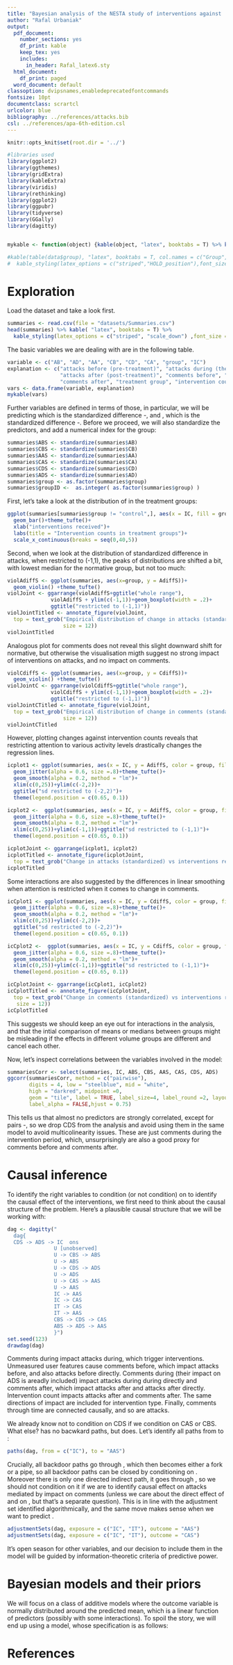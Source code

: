 ```yaml
---
title: "Bayesian analysis of the NESTA study of interventions against  verbal aggression online"
author: "Rafal Urbaniak"
output:
  pdf_document:
    number_sections: yes
    df_print: kable
    keep_tex: yes
    includes:
      in_header: Rafal_latex6.sty
  html_document:
    df_print: paged
  word_document: default
classoption: dvipsnames,enabledeprecatedfontcommands
fontsize: 10pt
documentclass: scrartcl
urlcolor: blue
bibliography: ../references/attacks.bib
csl: ../references/apa-6th-edition.csl
---
```


```r
knitr::opts_knit$set(root.dir = '../')

#libraries used
library(ggplot2)
library(ggthemes)
library(gridExtra)
library(kableExtra)
library(viridis)
library(rethinking)
library(ggplot2)
library(ggpubr)
library(tidyverse)
library(GGally)
library(dagitty)


mykable <- function(object) {kable(object, "latex", booktabs = T) %>% kable_styling(latex_options = "striped",font_size = 9)}  

#kable(table(data$group), "latex", booktabs = T, col.names = c("Group", "n")) %>% 
#  kable_styling(latex_options = c("striped","HOLD_position"),font_size = 9) 
```



\tableofcontents


# Exploration

Load the dataset and take a look first.

\vspace{1mm}
\footnotesize
```r
summaries <- read.csv(file = "datasets/Summaries.csv")
head(summaries) %>% kable( "latex", booktabs = T) %>% 
  kable_styling(latex_options = c("striped", "scale_down") ,font_size = 9)
```
\normalsize

The basic variables we are dealing with are in the following table. 



```r
variable <- c("AB", "AD", "AA", "CB", "CD", "CA", "group", "IC")
explanation <- c("attacks before (pre-treatment)", "attacks during (the treatment period)",
                 "attacks after (post-treatment)", "comments before", "comments during",
                 "comments after", "treatment group", "intervention count")
vars <- data.frame(variable, explanation)
mykable(vars)
```



Further variables are defined in terms of those, in particular, we will be predicting \textsf{AdiffS} which is the standardized difference  \textsf{AA}-\textsf{AB}, and \textsf{AdiffS}, which is the standardized difference \textsf{CA}-\textsf{CB}. Before we proceed, we will also standardize the predictors, and add a numerical index for the group:

\vspace{1mm}
\footnotesize
```r
summaries$ABS <- standardize(summaries$AB)
summaries$CBS <- standardize(summaries$CB)
summaries$AAS <- standardize(summaries$AA)
summaries$CAS <- standardize(summaries$CA)
summaries$CDS <- standardize(summaries$CD)
summaries$ADS <- standardize(summaries$AD)
summaries$group <- as.factor(summaries$group)
summaries$groupID <-  as.integer( as.factor(summaries$group) )
```
\normalsize


First, let's take a look at the distribution of \textsf{IC} in the treatment groups:



\vspace{1mm}
\footnotesize
```r
ggplot(summaries[summaries$group != "control",], aes(x = IC, fill = group))+
  geom_bar()+theme_tufte()+
  xlab("interventions received")+
  labs(title = "Intervention counts in treatment groups")+
  scale_x_continuous(breaks = seq(0,40,5))
```
\normalsize

\todo{Note there were much more empathetic interventions, this needs an explanation}


Second, when we look at the distribution of standardized difference in attacks, when restricted to (-1,1), the peaks of distributions are shifted a bit, with lowest median for the normative group, but not too much:

\vspace{1mm}
\footnotesize
```r
violAdiffS <- ggplot(summaries, aes(x=group, y = AdiffS))+
  geom_violin() +theme_tufte() 
violJoint <- ggarrange(violAdiffS+ggtitle("whole range"),
              violAdiffS + ylim(c(-1,1))+geom_boxplot(width = .2)+
              ggtitle("restricted to (-1,1)")) 
violJointTitled <- annotate_figure(violJoint, 
  top = text_grob("Empirical distribution of change in attacks (standardized)",
                  size = 12))
violJointTitled
```
\normalsize

Analogous plot for comments does not reveal this slight downward shift for normative, but otherwise the visualisation migth suggest no strong impact of interventions on attacks, and no impact on comments.




\vspace{1mm}
\footnotesize
```r
violCdiffS <- ggplot(summaries, aes(x=group, y = CdiffS))+
  geom_violin() +theme_tufte() 
violJointC <- ggarrange(violCdiffS+ggtitle("whole range"),
              violCdiffS + ylim(c(-1,1))+geom_boxplot(width = .2)+
              ggtitle("restricted to (-1,1)")) 
violJointCTitled <- annotate_figure(violJoint, 
  top = text_grob("Empirical distribution of change in comments (standardized)",
                  size = 12))
violJointCTitled
```
\normalsize




However, plotting changes against intervention counts reveals that restricting attention to various activity levels drastically changes the regression lines.

\vspace{1mm}
\footnotesize
```r
icplot1 <- ggplot(summaries, aes(x = IC, y = AdiffS, color = group, fill = group))+
  geom_jitter(alpha = 0.6, size =.8)+theme_tufte()+
  geom_smooth(alpha = 0.2, method = "lm")+
  xlim(c(0,25))+ylim(c(-2,2))+
  ggtitle("sd restricted to (-2,2)")+
  theme(legend.position = c(0.65, 0.1))

icplot2 <-  ggplot(summaries, aes(x = IC, y = AdiffS, color = group, fill = group))+
  geom_jitter(alpha = 0.6, size =.8)+theme_tufte()+
  geom_smooth(alpha = 0.2, method = "lm")+
  xlim(c(0,25))+ylim(c(-1,1))+ggtitle("sd restricted to (-1,1)")+
  theme(legend.position = c(0.65, 0.1))

icplotJoint <- ggarrange(icplot1, icplot2) 
icplotTitled <- annotate_figure(icplotJoint, 
  top = text_grob("Change in attacks (standardized) vs interventions received",  size = 12))
icplotTitled
```
\normalsize

Some interactions are also suggested by the differences in linear smoothing when attention is restricted when it comes to change in comments.

\vspace{1mm}
\footnotesize
```r
icCplot1 <- ggplot(summaries, aes(x = IC, y = CdiffS, color = group, fill = group))+
  geom_jitter(alpha = 0.6, size =.8)+theme_tufte()+
  geom_smooth(alpha = 0.2, method = "lm")+
  xlim(c(0,25))+ylim(c(-2,2))+
  ggtitle("sd restricted to (-2,2)")+
  theme(legend.position = c(0.65, 0.1))

icCplot2 <-  ggplot(summaries, aes(x = IC, y = CdiffS, color = group, fill = group))+
  geom_jitter(alpha = 0.6, size =.8)+theme_tufte()+
  geom_smooth(alpha = 0.2, method = "lm")+
  xlim(c(0,25))+ylim(c(-1,1))+ggtitle("sd restricted to (-1,1)")+
  theme(legend.position = c(0.65, 0.1))

icCplotJoint <- ggarrange(icCplot1, icCplot2) 
icCplotTitled <- annotate_figure(icCplotJoint, 
  top = text_grob("Change in comments (standardized) vs interventions received",
   size = 12))
icCplotTitled
```
\normalsize



This suggests we should keep an eye out for interactions in the analysis, and that the intial comparison of means or medians between groups might be misleading if the effects in different volume groups are different and cancel each other. 



Now, let's inspect correlations between the variables involved in the model:

\vspace{1mm}
\footnotesize
```r
summariesCorr <- select(summaries, IC, ABS, CBS, AAS, CAS, CDS, ADS)
ggcorr(summariesCorr, method = c("pairwise"),
       digits = 4, low = "steelblue", mid = "white",
       high = "darkred", midpoint =0,
       geom = "tile", label = TRUE, label_size=4, label_round =2, layout.exp =1,
       label_alpha = FALSE,hjust = 0.75)


```
\normalsize

This tells us that almost no predictors are strongly correlated, except for pairs \textsf{CBS}-\textsf{CDS}, so we drop CDS from the analysis and avoid using them  in the same model to avoid multicolinearity issues. These are just comments during the intervention period, which, unsurprisingly are also a good proxy for comments before and comments after.



# Causal inference 

To identify the right variables to condition (or not condition) on to identify the causal effect of the interventions, we first need to think about the causal structure of the problem. Here's a plausible causal structure that we will be working with:


\vspace{1mm}
\footnotesize
```r
dag <- dagitty("
  dag{
  CDS -> ADS -> IC  ons
               U [unobserved]   
               U -> CBS -> ABS  
               U -> ABS        
               U -> CDS -> ADS  
               U -> ADS         
               U -> CAS -> AAS    
               U -> AAS                        
               IC -> AAS        
               IC -> CAS        
               IT -> CAS        
               IT -> AAS
               CBS -> CDS -> CAS
               ABS -> ADS -> AAS
               }")
set.seed(123)
drawdag(dag)
```
\normalsize

Comments during impact attacks during, which trigger interventions.
Unmeasured user features cause comments before, which impact attacks before, and also    attacks before directly. Comments during (their impact on ADS is areadly included)  impact attacks during during directly and  comments after, which impact attacks after and   attacks after directly.  Intervention count impacts attacks after  and comments after. The same directions of impact are included for intervention type. Finally, comments through time are connected causally, and so are attacks.

We already know not to condition on CDS if we condition on CAS or CBS. What else? \textsf{IT} has no bacwkard paths, but \textsf{IC} does. Let's identify all paths from \textsf{IC} to \textsf{AAS}:

\vspace{1mm}
\footnotesize
```r
paths(dag, from = c("IC"), to = "AAS")
```
\normalsize

Crucially, all backdoor paths go through \textsf{ADS}, which then becomes either a fork or a pipe, so all backdoor paths can be closed by conditioning on \textsf{ADS}. Moreover there is only one directed indirect path, it goes through \textsf{CAS}, so we should not condition on it if we are to identify causal effect on attacks mediated by impact on comments (unless we care about the direct effect of \textsf{IC}  and \textsf{IT} on \textsf{AAS}, but that's a separate question). This is in line with the adjustment set identified algorithmically, and the same move makes sense when we want to predict \textsf{CAS}.

\vspace{1mm}
\footnotesize
```r
adjustmentSets(dag, exposure = c("IC", "IT"), outcome = "AAS")
adjustmentSets(dag, exposure = c("IC", "IT"), outcome = "CAS")
```
\normalsize


It's open season for other variables, and our decision to include them in the model will be guided by information-theoretic criteria of predictive power.


# Bayesian models and their priors


We will focus on a class of additive models where the outcome variable is normally distributed around the predicted mean, which is a linear function of predictors (possibly with some interactions). To spoil the story, we will end up using a model, whose specification is as follows:

\begin{align*}
\mathsf{AdiffS} & \sim Norm(\mu, \sigma)\\
mu_i & = \alpha + \beta_{\mathsf{ADS}}[\mathsf{ADS}] + \beta_{\mathsf{IT}}[\mathsf{group}] +
 \beta_{IC}[\mathsf{group}]\times \mathsf{IC} + b_{\mathsf{ADSIC}}\times \mathsf{ADS} \times \mathsf{IC} + \beta_{\mathsf{CBS}}[\mathsf{group}] \times \mathsf{CBS}
\end{align*}


<!-- # InteractionsModelDiff <- ulam( -->
<!-- #   alist( -->
<!-- #     AdiffS ~ dnorm( mu, sigma ), -->
<!-- #     mu <- a + bADS[groupID] * ADS +  bIT[groupID] + bIC[groupID] * IC + bADSIC * ADS * IC+ bCBS[groupID] *CBS, -->
<!-- #     a ~ dnorm (0,0.3), -->
<!-- #     bADS[groupID] ~ dnorm(0,.3), -->
<!-- #     bADSIC ~ dnorm(0,.3), -->
<!-- #     bCBS[groupID] ~ dnorm(0,.3), -->
<!-- #     bIT[groupID] ~ dnorm(0,.3), -->
<!-- #     bIC[groupID] ~ dnorm(0,.3), -->
<!-- #     sigma  ~ dexp(1) -->
<!-- #   ),  -->
<!-- #   data = summaries -->
<!-- # ) -->





























#  References {-}

\vspace{-3mm}





